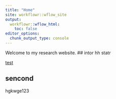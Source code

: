 ```yaml
---
title: "Home"
site: workflowr::wflow_site
output:
  workflowr::wflow_html:
    toc: false
editor_options:
  chunk_output_type: console
---
```


Welcome to my research website.
## intor
hh
statr

[test](assets/ranganath.pdf)


## sencond
hgkwge123
